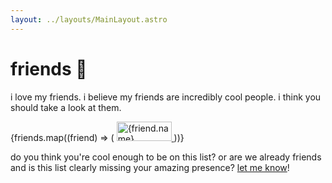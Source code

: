 ```yaml
---
layout: ../layouts/MainLayout.astro
---
```



# friends 💚

i love my friends. i believe my friends are incredibly cool people. i think you should take a look at them.

<div className="badge-grid">
  {friends.map((friend) => (
    <a href={friend.link} target="_blank" rel="noopener nofollow">
      <img
        alt={friend.name}
        src={`/static/img/88x31/${friend.image}`}
        width="88"
        height="31"
        class="badge"
      />
    </a>
  ))}
</div>

do you think you're cool enough to be on this list? or are we already friends and is this list clearly missing your amazing presence? [let me know](/contact)!
